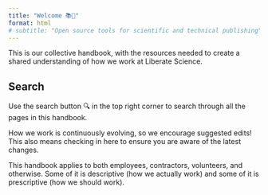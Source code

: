 ```yaml
---
title: "Welcome 📚🤩"
format: html
# subtitle: "Open source tools for scientific and technical publishing"
---
```


This is our collective handbook, with the resources needed to create a shared understanding of how we work at Liberate Science. 

::: {.callout-note}
## Search

Use the search button 🔍 in the top right corner to search through all the pages in this handbook.
:::

How we work is continuously evolving, so we encourage suggested edits! This also means checking in here to ensure you are aware of the latest changes.

This handbook applies to both employees, contractors, volunteers, and otherwise. Some of it is descriptive (how we actually work) and some of it is prescriptive (how we should work).